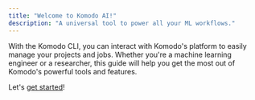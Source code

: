 ```yaml
---
title: "Welcome to Komodo AI!"
description: "A universal tool to power all your ML workflows."
---
```


With the Komodo CLI, you can interact with Komodo's platform to easily manage your projects and jobs. Whether you're a machine learning engineer or a researcher, this guide will help you get the most out of Komodo's powerful tools and features.

Let's [get started](./getting-started)!
